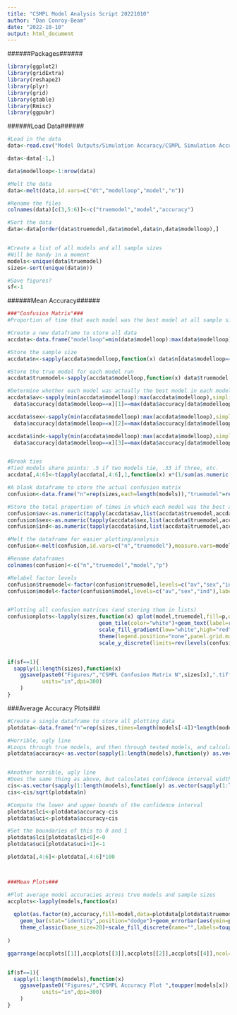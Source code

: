 ```yaml
---
title: "CSMPL Model Analysis Script 20221010"
author: "Dan Conroy-Beam"
date: "2022-10-10"
output: html_document
---
```



######Packages######

```r
library(ggplot2)
library(gridExtra)
library(reshape2)
library(plyr)
library(grid)
library(gtable)
library(Rmisc)
library(ggpubr)

```



######Load Data######

```r
#Load in the data
data<-read.csv("Model Outputs/Simulation Accuracy/CSMPL Simulation Accuracy Results.csv")

data<-data[-1,]

data$modelloop<-1:nrow(data)

#Melt the data
data<-melt(data,id.vars=c("dt","modelloop","model","n"))

#Rename the files
colnames(data)[c(3,5:6)]<-c("truemodel","model","accuracy")

#Sort the data
data<-data[order(data$truemodel,data$model,data$n,data$modelloop),]


#Create a list of all models and all sample sizes
#Will be handy in a moment
models<-unique(data$truemodel)
sizes<-sort(unique(data$n))

#Save figures?
sf<-1
```






######Mean Accuracy######

```r

###"Confusion Matrix"###
#Proportion of time that each model was the best model at all sample sizes and across true models

#Create a new dataframe to store all data
accdata<-data.frame("modelloop"=min(data$modelloop):max(data$modelloop))

#Store the sample size
accdata$n<-sapply(accdata$modelloop,function(x) data$n[data$modelloop==x][1])

#Store the true model for each model run
accdata$truemodel<-sapply(accdata$modelloop,function(x) data$truemodel[data$modelloop==x][1])

#Determine whether each model was actually the best model in each model run
accdata$av<-sapply(min(accdata$modelloop):max(accdata$modelloop),simplify=T,function(x) 
  data$accuracy[data$modelloop==x][1]==max(data$accuracy[data$modelloop==x]))

accdata$sex<-sapply(min(accdata$modelloop):max(accdata$modelloop),simplify=T,function(x)
  data$accuracy[data$modelloop==x][2]==max(data$accuracy[data$modelloop==x]))

accdata$ind<-sapply(min(accdata$modelloop):max(accdata$modelloop),simplify=T,function(x)
  data$accuracy[data$modelloop==x][3]==max(data$accuracy[data$modelloop==x]))


#Break ties
#Tied models share points: .5 if two models tie, .33 if three, etc.
accdata[,4:6]<-t(apply(accdata[,4:6],1,function(x) x*(1/sum(as.numeric(x)))))

#A blank dataframe to store the actual confusion matrix
confusion<-data.frame("n"=rep(sizes,each=length(models)),"truemodel"=rep(models,times=length(sizes)))

#Store the total proportion of times in which each model was the best across sample sizes and true models
confusion$av<-as.numeric(tapply(accdata$av,list(accdata$truemodel,accdata$n),mean))
confusion$sex<-as.numeric(tapply(accdata$sex,list(accdata$truemodel,accdata$n),mean))
confusion$ind<-as.numeric(tapply(accdata$ind,list(accdata$truemodel,accdata$n),mean))

#Melt the dataframe for easier plotting/analysis
confusion<-melt(confusion,id.vars=c("n","truemodel"),measure.vars=models[-4])

#Rename dataframes
colnames(confusion)<-c("n","truemodel","model","p")

#Relabel factor levels
confusion$truemodel<-factor(confusion$truemodel,levels=c("av","sex","ind","upd"),labels=c("Avg.","Sex","Ind.","Upd."))
confusion$model<-factor(confusion$model,levels=c("av","sex","ind"),labels=c("Avg.","Sex","Ind."))


#Plotting all confusion matrices (and storing them in lists)
confusionplots<-lapply(sizes,function(x) qplot(model,truemodel,fill=p,data=confusion[confusion$n==x,],xlab="Best Model",ylab="True Model")+
                             geom_tile(color="white")+geom_text(label=round(confusion$p[confusion$n==x],2),size=I(6))+
                             scale_fill_gradient(low="white",high="red")+theme_bw(base_size=20)+
                             theme(legend.position="none",panel.grid.major = element_blank(), panel.grid.minor = element_blank())+
                             scale_y_discrete(limits=rev(levels(confusion$truemodel))))


if(sf==1){
  sapply(1:length(sizes),function(x)
    ggsave(paste0("Figures/","CSMPL Confusion Matrix N",sizes[x],".tiff"),confusionplots[[x]],width=10,height=10,
           units="in",dpi=300)
    )
}

```


###Average Accuracy Plots###

```r

#Create a single dataframe to store all plotting data
plotdata<-data.frame("n"=rep(sizes,times=length(models[-4])*length(models)),"truemodel"=rep(models,each=length(unique(data$n))*length(models[-4])),"model"=rep(models[-4],each=length(sizes),times=length(models)),"accuracy"=0,"lci"=0,"uci"=0)

#Horrible, ugly line
#Loops through true models, and then through tested models, and calculates the average accuracy as a function of sample size
plotdata$accuracy<-as.vector(sapply(1:length(models),function(y) as.vector(sapply(1:length(models[-4]),function(x) tapply(data$accuracy[data$truemodel==models[y] & data$model==models[x]],data$n[data$truemodel==models[y] & data$model==models[x]],mean)))))


#Another horrible, ugly line
#Does the same thing as above, but calculates confidence interval width
cis<-as.vector(sapply(1:length(models),function(y) as.vector(sapply(1:length(models[-4]),function(x) tapply(data$accuracy[data$truemodel==models[y] & data$model==models[x]],data$n[data$truemodel==models[y] & data$model==models[x]],function(z) sd(z)*1.96)))))
cis<-cis/sqrt(plotdata$n)

#Compute the lower and upper bounds of the confidence interval
plotdata$lci<-plotdata$accuracy-cis
plotdata$uci<-plotdata$accuracy+cis

#Set the boundaries of this to 0 and 1
plotdata$lci[plotdata$lci<0]<-0
plotdata$uci[plotdata$uci>1]<-1

plotdata[,4:6]<-plotdata[,4:6]*100



###Mean Plots###

#Plot average model accuracies across true models and sample sizes
accplots<-lapply(models,function(x) 
  
  qplot(as.factor(n),accuracy,fill=model,data=plotdata[plotdata$truemodel==x,],geom="blank",xlab="Sample Size (# of Couples)",ylab="Couple Simulation Accuracy\n(% Observed Couples Reproduced)")+
    geom_bar(stat="identity",position="dodge")+geom_errorbar(aes(ymin=plotdata$lci[plotdata$truemodel==x],ymax=plotdata$uci[plotdata$truemodel==x]),position="dodge")+
    theme_classic(base_size=20)+scale_fill_discrete(name="",labels=toupper(models))+theme(legend.position="top")+coord_cartesian(ylim=c(0,100))
  
)

ggarrange(accplots[[1]],accplots[[3]],accplots[[2]],accplots[[4]],ncol=4,labels=c("A","B","C","D"))


if(sf==1){
  sapply(1:length(models),function(x)
    ggsave(paste0("Figures/","CSMPL Accuracy Plot ",toupper(models[x]),".tiff"),accplots[[x]],width=12,height=6,
           units="in",dpi=300)
    )
}

````
